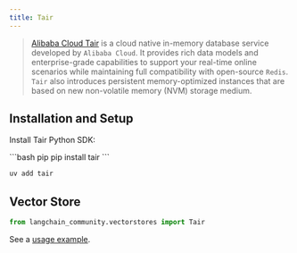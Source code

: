 ```yaml
---
title: Tair
---
```


>[Alibaba Cloud Tair](https://www.alibabacloud.com/help/en/tair/latest/what-is-tair) is a cloud native in-memory database service
> developed by `Alibaba Cloud`. It provides rich data models and enterprise-grade capabilities to
> support your real-time online scenarios while maintaining full compatibility with open-source `Redis`.
> `Tair` also introduces persistent memory-optimized instances that are based on
> new non-volatile memory (NVM) storage medium.

## Installation and Setup

Install Tair Python SDK:

<CodeGroup>
```bash pip
pip install tair
```

```bash uv
uv add tair
```
</CodeGroup>

## Vector Store

```python
from langchain_community.vectorstores import Tair
```

See a [usage example](/oss/python/integrations/vectorstores/tair).

